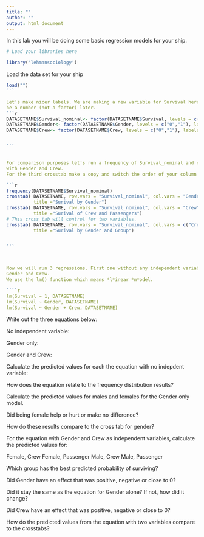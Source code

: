```yaml
---
title: ""
author: ""
output: html_document
---
```


In this lab you will be doing some basic regression models for your ship.
 
```r
# Load your libraries here

library('lehmansociology')

```

Load the data set for your ship 

````r
load("")
```

Let's make nicer labels. We are making a new variable for Survival here because we need it to
be a number (not a factor) later.
```r
DATASETNAME$Survival_nominal<- factor(DATASETNAME$Survival, levels = c("0","1"), labels = c("Died", "Survived"))
DATASETNAME$Gender<- factor(DATASETNAME$Gender, levels = c("0","1"), labels = c("Male", "Female"))
DATASETNAME$Crew<- factor(DATASETNAME$Crew, levels = c("0","1"), labels = c("Passenger", "Crew"))


```


For comparison purposes let's run a frequency of Survival_nominal and crosstabs of Survival_nominal
with Gender and Crew.
For the third crosstab make a copy and switch the order of your column variables.

```r

frequency(DATASETNAME$Survival_nominal)
crosstab( DATASETNAME, row.vars = "Survival_nominal", col.vars = "Gender", 
          title ="Surival by Gender")
crosstab( DATASETNAME, row.vars = "Survival_nominal", col.vars = "Crew", 
          title ="Surival of Crew and Passengers")
# This cross tab will control for two variables.
crosstab( DATASETNAME, row.vars = "Survival_nominal", col.vars = c("Crew", "Gender"), 
          title ="Surival by Gender and Group")


```



Now we will run 3 regressions. First one without any independent variables, then one with Gender, then one with 
Gender and Crew.
We use the lm() function which means *l*inear *m*odel.

````r

lm(Survival ~ 1, DATASETNAME)
lm(Survival ~ Gender, DATASETNAME)
lm(Survival ~ Gender + Crew, DATASETNAME)

````

Write out the three equations below:

No independent variable:



Gender only:


Gender and Crew:




Calculate the predicted values for each the equation with no indepdent variable:

How does the equation relate to the frequency distribution results?


Calculate the predicted values for males and females for the Gender only model.


Did being female help or hurt or make no difference? 


How do these results compare to the cross tab for gender? 


For the equation with Gender and Crew as independent variables, calculate the predicted values for:

Female, Crew
Female, Passenger
Male, Crew
Male, Passenger

Which group has the best predicted probability of surviving?

Did Gender have an effect that was positive, negative or close to 0? 

Did it stay the same as the equation for Gender alone? If not, how did it change?


Did Crew have an effect that was positive, negative or close to 0?


How do the predicted values from the equation with two variables compare to the crosstabs?

